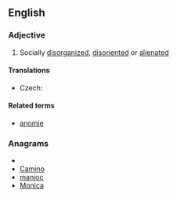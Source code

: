 ==English==

===Adjective===
{{en-adj}}

# Socially [[disorganized]], [[disoriented]] or [[alienated]]

====Translations====
{{trans-top|socially disorganized, disoriented or alienated}}
* Czech: {{t|cs|anomický|m}}
{{trans-mid}}
{{trans-bottom}}

====Related terms====
*[[anomie]]

===Anagrams===
* {{alphagram|acimno}}
* [[Camino#English|Camino]]
* [[manioc#English|manioc]]
* [[Monica#English|Monica]]